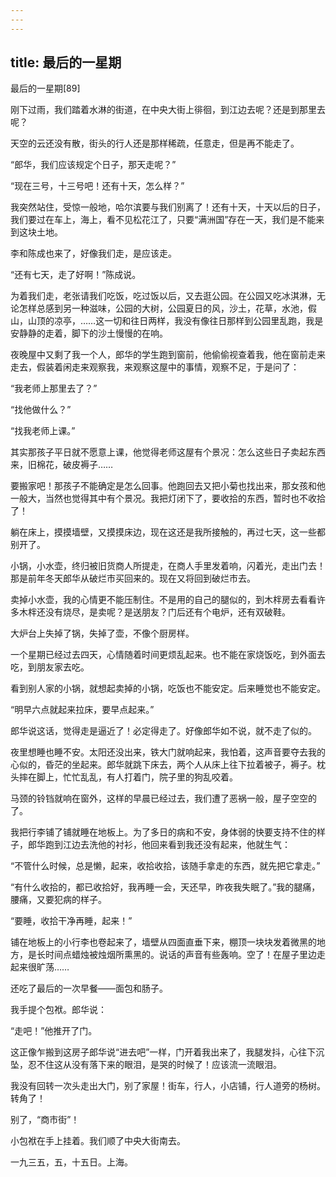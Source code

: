 ```yaml
---
---
---
```

title: 最后的一星期
---




最后的一星期[89]



刚下过雨，我们踏着水淋的街道，在中央大街上徘徊，到江边去呢？还是到那里去呢？

天空的云还没有散，街头的行人还是那样稀疏，任意走，但是再不能走了。

“郎华，我们应该规定个日子，那天走呢？”

“现在三号，十三号吧！还有十天，怎么样？”

我突然站住，受惊一般地，哈尔滨要与我们别离了！还有十天，十天以后的日子，我们要过在车上，海上，看不见松花江了，只要“满洲国”存在一天，我们是不能来到这块土地。

李和陈成也来了，好像我们走，是应该走。

“还有七天，走了好啊！”陈成说。

为着我们走，老张请我们吃饭，吃过饭以后，又去逛公园。在公园又吃冰淇淋，无论怎样总感到另一种滋味，公园的大树，公园夏日的风，沙土，花草，水池，假山，山顶的凉亭，……这一切和往日两样，我没有像往日那样到公园里乱跑，我是安静静的走着，脚下的沙土慢慢的在响。

夜晚屋中又剩了我一个人，郎华的学生跑到窗前，他偷偷视查着我，他在窗前走来走去，假装着闲走来观察我，来观察这屋中的事情，观察不足，于是问了：

“我老师上那里去了？”

“找他做什么？”

“找我老师上课。”

其实那孩子平日就不愿意上课，他觉得老师这屋有个景况：怎么这些日子卖起东西来，旧棉花，破皮褥子……

要搬家吧！那孩子不能确定是怎么回事。他跑回去又把小菊也找出来，那女孩和他一般大，当然也觉得其中有个景况。我把灯闭下了，要收拾的东西，暂时也不收拾了！

躺在床上，摸摸墙壁，又摸摸床边，现在这还是我所接触的，再过七天，这一些都别开了。

小锅，小水壶，终归被旧货商人所提走，在商人手里发着响，闪着光，走出门去！那是前年冬天郎华从破烂市买回来的。现在又将回到破烂市去。

卖掉小水壶，我的心情更不能压制住。不是用的自己的腿似的，到木柈房去看看许多木柈还没有烧尽，是卖呢？是送朋友？门后还有个电炉，还有双破鞋。

大炉台上失掉了锅，失掉了壶，不像个厨房样。

一个星期已经过去四天，心情随着时间更烦乱起来。也不能在家烧饭吃，到外面去吃，到朋友家去吃。

看到别人家的小锅，就想起卖掉的小锅，吃饭也不能安定。后来睡觉也不能安定。

“明早六点就起来拉床，要早点起来。”

郎华说这话，觉得走是逼近了！必定得走了。好像郎华如不说，就不走了似的。

夜里想睡也睡不安。太阳还没出来，铁大门就响起来，我怕着，这声音要夺去我的心似的，昏茫的坐起来。郎华就跳下床去，两个人从床上往下拉着被子，褥子。枕头摔在脚上，忙忙乱乱，有人打着门，院子里的狗乱咬着。

马颈的铃铛就响在窗外，这样的早晨已经过去，我们遭了恶祸一般，屋子空空的了。

我把行李铺了铺就睡在地板上。为了多日的病和不安，身体弱的快要支持不住的样子，郎华跑到江边去洗他的衬衫，他回来看到我还没有起来，他就生气：

“不管什么时候，总是懒，起来，收拾收拾，该随手拿走的东西，就先把它拿走。”

“有什么收拾的，都已收拾好，我再睡一会，天还早，昨夜我失眠了。”我的腿痛，腰痛，又要犯病的样子。

“要睡，收拾干净再睡，起来！”

铺在地板上的小行李也卷起来了，墙壁从四面直垂下来，棚顶一块块发着微黑的地方，是长时间点蜡烛被烛烟所熏黑的。说话的声音有些轰响。空了！在屋子里边走起来很旷荡……

还吃了最后的一次早餐——面包和肠子。

我手提个包袱。郎华说：

“走吧！”他推开了门。

这正像乍搬到这房子郎华说“进去吧”一样，门开着我出来了，我腿发抖，心往下沉坠，忍不住这从没有落下来的眼泪，是哭的时候了！应该流一流眼泪。

我没有回转一次头走出大门，别了家屋！街车，行人，小店铺，行人道旁的杨树。转角了！

别了，“商市街”！

小包袱在手上挂着。我们顺了中央大街南去。

一九三五，五，十五日。上海。